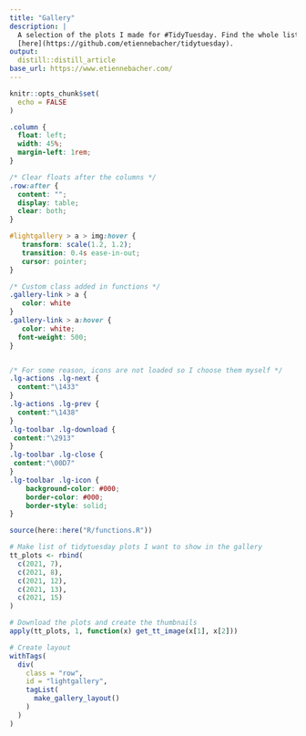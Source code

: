 ```yaml
---
title: "Gallery"
description: |
  A selection of the plots I made for #TidyTuesday. Find the whole list
  [here](https://github.com/etiennebacher/tidytuesday).
output:
  distill::distill_article
base_url: https://www.etiennebacher.com/
---
```


```r
knitr::opts_chunk$set(
  echo = FALSE
)
```


<head>

<link type="text/css" rel="stylesheet" href="https://cdnjs.cloudflare.com/ajax/libs/lightgallery/1.6.0/css/lightgallery.min.css" /> 
<script src="https://cdnjs.cloudflare.com/ajax/libs/lightgallery-js/1.4.1-beta.0/js/lightgallery.min.js"></script>

<!-- lightgallery plugins -->
<script src="https://cdnjs.cloudflare.com/ajax/libs/lg-fullscreen/1.2.1/lg-fullscreen.min.js"></script>
<script src="https://cdnjs.cloudflare.com/ajax/libs/lg-thumbnail/1.2.1/lg-thumbnail.min.js"></script>

</head>

```css
.column {
  float: left;
  width: 45%;
  margin-left: 1rem;
}

/* Clear floats after the columns */
.row:after {
  content: "";
  display: table;
  clear: both;
}

#lightgallery > a > img:hover {
   transform: scale(1.2, 1.2);
   transition: 0.4s ease-in-out;
   cursor: pointer;
}

/* Custom class added in functions */
.gallery-link > a {
   color: white
}
.gallery-link > a:hover {
   color: white;
  font-weight: 500;
}


/* For some reason, icons are not loaded so I choose them myself */
.lg-actions .lg-next {
  content:"\1433"
}
.lg-actions .lg-prev {
  content:"\1438"
}
.lg-toolbar .lg-download {
 content:"\2913"
}
.lg-toolbar .lg-close {
 content:"\00D7"
}
.lg-toolbar .lg-icon {
	background-color: #000;
	border-color: #000;
	border-style: solid;
}
```


```r
source(here::here("R/functions.R"))

# Make list of tidytuesday plots I want to show in the gallery
tt_plots <- rbind(
  c(2021, 7),
  c(2021, 8),
  c(2021, 12),
  c(2021, 13),
  c(2021, 15)
)

# Download the plots and create the thumbnails
apply(tt_plots, 1, function(x) get_tt_image(x[1], x[2]))
```

```r
# Create layout
withTags(
  div(
    class = "row",
    id = "lightgallery",
    tagList(
      make_gallery_layout()
    )
  )
)

```

<script type="text/javascript">
    lightGallery(document.getElementById('lightgallery')); 
</script>
